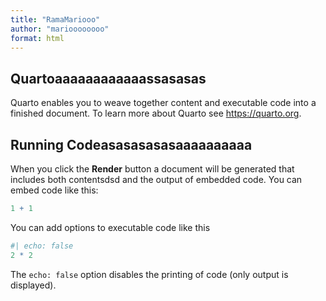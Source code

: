 ```yaml
---
title: "RamaMariooo"
author: "marioooooooo"
format: html
---
```


## Quartoaaaaaaaaaaaassasasas

Quarto enables you to weave together content and executable code into a finished document. To learn more about Quarto see <https://quarto.org>.

## Running Codeasasasasasaaaaaaaaaa

When you click the **Render** button a document will be generated that includes both contentsdsd and the output of embedded code. You can embed code like this:

```r
1 + 1
```

You can add options to executable code like this 

```r
#| echo: false
2 * 2
```

The `echo: false` option disables the printing of code (only output is displayed).
